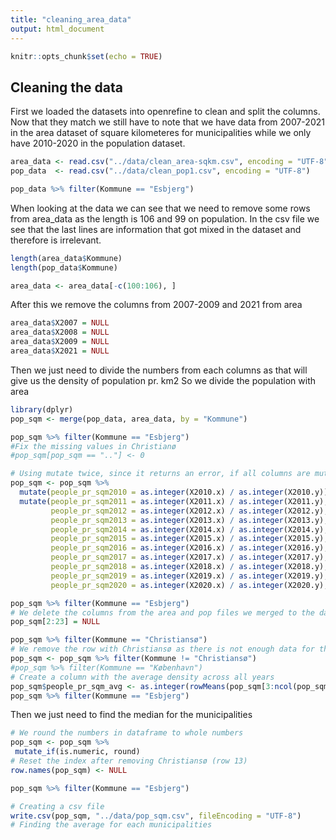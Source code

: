 ```yaml
---
title: "cleaning_area_data"
output: html_document
---
```


```r
knitr::opts_chunk$set(echo = TRUE)
```

## Cleaning the data 
First we loaded the datasets into openrefine to clean and split the columns. Now that they match we still have to note that we have data from 2007-2021 in the area dataset of square kilometeres for municipalities while we only have 2010-2020 in the population dataset. 

```r
area_data <- read.csv("../data/clean_area-sqkm.csv", encoding = "UTF-8")
pop_data  <- read.csv("../data/clean_pop1.csv", encoding = "UTF-8")

```

```r
pop_data %>% filter(Kommune == "Esbjerg")


```

When looking at the data we can see that we need to remove some rows from area_data as the length is 106 and 99 on population. In the csv file we see that the last lines are information that got mixed in the dataset and therefore is irrelevant. 

```r
length(area_data$Kommune)
length(pop_data$Kommune)

area_data <- area_data[-c(100:106), ]
```

After this we remove the columns from 2007-2009 and 2021 from area

```r
area_data$X2007 = NULL 
area_data$X2008 = NULL 
area_data$X2009 = NULL 
area_data$X2021 = NULL 

```

Then we just need to divide the numbers from each columns as that will give us the density of population pr. km2 
So we divide the population with area
```r
library(dplyr)
pop_sqm <- merge(pop_data, area_data, by = "Kommune")

pop_sqm %>% filter(Kommune == "Esbjerg")
#Fix the missing values in Christianø
#pop_sqm[pop_sqm == ".."] <- 0

# Using mutate twice, since it returns an error, if all columns are mutated at once  
pop_sqm <- pop_sqm %>% 
  mutate(people_pr_sqm2010 = as.integer(X2010.x) / as.integer(X2010.y)) %>% 
  mutate(people_pr_sqm2011 = as.integer(X2011.x) / as.integer(X2011.y),
         people_pr_sqm2012 = as.integer(X2012.x) / as.integer(X2012.y),
         people_pr_sqm2013 = as.integer(X2013.x) / as.integer(X2013.y),
         people_pr_sqm2014 = as.integer(X2014.x) / as.integer(X2014.y),
         people_pr_sqm2015 = as.integer(X2015.x) / as.integer(X2015.y),
         people_pr_sqm2016 = as.integer(X2016.x) / as.integer(X2016.y),
         people_pr_sqm2017 = as.integer(X2017.x) / as.integer(X2017.y),
         people_pr_sqm2018 = as.integer(X2018.x) / as.integer(X2018.y),
         people_pr_sqm2019 = as.integer(X2019.x) / as.integer(X2019.y),
         people_pr_sqm2020 = as.integer(X2020.x) / as.integer(X2020.y),)

pop_sqm %>% filter(Kommune == "Esbjerg")
# We delete the columns from the area and pop files we merged to the dataframe that we no longer need. 
pop_sqm[2:23] = NULL 

pop_sqm %>% filter(Kommune == "Christiansø")
# We remove the row with Christiansø as there is not enough data for this to work
pop_sqm <- pop_sqm %>% filter(Kommune != "Christiansø")
#pop_sqm %>% filter(Kommune == "København")
# Create a column with the average density across all years 
pop_sqm$people_pr_sqm_avg <- as.integer(rowMeans(pop_sqm[3:ncol(pop_sqm)]))
pop_sqm %>% filter(Kommune == "Esbjerg")
```
Then we just need to find the median for the municipalities 

```r
# We round the numbers in dataframe to whole numbers
pop_sqm <- pop_sqm %>% 
 mutate_if(is.numeric, round)
# Reset the index after removing Christiansø (row 13)
row.names(pop_sqm) <- NULL

pop_sqm %>% filter(Kommune == "Esbjerg")

# Creating a csv file 
write.csv(pop_sqm, "../data/pop_sqm.csv", fileEncoding = "UTF-8")
# Finding the average for each municipalities

```

